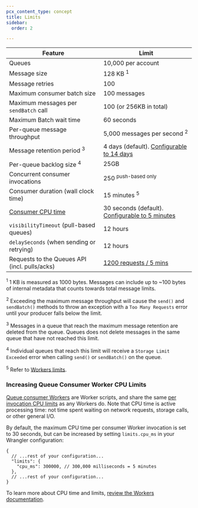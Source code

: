 ```yaml
---
pcx_content_type: concept
title: Limits
sidebar:
  order: 2

---
```




| Feature                                       									| Limit                                                         |
| ----------------------------------------------------------------| ------------------------------------------------------------- |
| Queues                                        									| 10,000 per account								                            |
| Message size                                  									| 128 KB <sup>1</sup>                                           |
| Message retries                               									| 100                                                           |
| Maximum consumer batch size                   									| 100 messages 								                                  |
| Maximum messages per `sendBatch` call         									| 100 (or 256KB in total)                                       |
| Maximum Batch wait time                       									| 60 seconds                                                    |
| Per-queue message throughput    																| 5,000 messages per second <sup>2</sup>                        |
| Message retention period <sup>3</sup>         									| 4 days (default). [Configurable to 14 days](/queues/configuration/configure-queues/#queue-configuration)                                                       |
| Per-queue backlog size <sup>4</sup>           									| 25GB                                                          |
| Concurrent consumer invocations               									| 250 <sup>push-based only</sup>                                |
| Consumer duration (wall clock time) 														| 15 minutes <sup>5</sup>                                       |
| [Consumer CPU time](/workers/platform/limits/#cpu-time)| 30 seconds (default). [Configurable to 5 minutes](/queues/platform/limits/#increasing-queue-consumer-worker-cpu-limits) 							|
| `visibilityTimeout` (pull-based queues)       									| 12 hours                                                      |
| `delaySeconds` (when sending or retrying)     									| 12 hours                                                      |
| Requests to the Queues API (incl. pulls/acks) 									| [1200 requests / 5 mins](/fundamentals/api/reference/limits/) |



<sup>1</sup> 1 KB is measured as 1000 bytes. Messages can include up to \~100 bytes of internal metadata that counts towards total message limits.

<sup>2</sup> Exceeding the maximum message throughput will cause the `send()` and `sendBatch()` methods to throw an exception with a `Too Many Requests` error until your producer falls below the limit.

<sup>3</sup> Messages in a queue that reach the maximum message retention are deleted from the queue. Queues does not delete messages in the same queue that have not reached this limit.

<sup>4</sup> Individual queues that reach this limit will receive a `Storage Limit Exceeded` error when calling `send()` or `sendBatch()` on the queue.

<sup>5</sup> Refer to [Workers limits](/workers/platform/limits/#cpu-time).

<Render file="limits_increase" product="workers" />

### Increasing Queue Consumer Worker CPU Limits
[Queue consumer Workers](/queues/reference/how-queues-works/#consumers) are Worker scripts, and share the same [per invocation CPU limits](/workers/platform/limits/#worker-limits) as any Workers do. Note that CPU time is active processing time: not time spent waiting on network requests, storage calls, or other general I/O.

By default, the maximum CPU time per consumer Worker invocation is set to 30 seconds, but can be increased by setting `limits.cpu_ms` in your Wrangler configuration:

<WranglerConfig>

```jsonc
{
  // ...rest of your configuration...
  "limits": {
    "cpu_ms": 300000, // 300,000 milliseconds = 5 minutes
  },
  // ...rest of your configuration...
}
```

</WranglerConfig>

To learn more about CPU time and limits, [review the Workers documentation](/workers/platform/limits/#cpu-time).